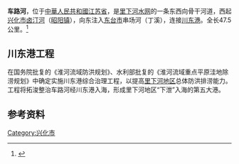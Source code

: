 {{refimprove|time=2014-06-30T08:40:06+00:00}}
{{Infobox River
  | river_name      = 车路河
  | image_name      =
  | image_size      = 
  | caption         = 
  | origin          = [[江苏省|江苏省]][[兴化市|兴化市]][[卤汀河|卤汀河]]（[[昭阳镇|昭阳镇]]）
  | mouth           = 江苏省[[东台市|东台市]]串场河（丁溪）
  | basin_countries = {{PRC}}
  | length          = 43.1公里
  | elevation       = 
  | mouth_elevation = 
  | discharge       = 
  | watershed       = 
}}
'''车路河'''，位于[[中華人民共和國|中華人民共和國]][[江苏省|江苏省]]，是[[里下河水网|里下河水网]]的一条东西向骨干河道，西起[[兴化市|兴化市]][[卤汀河|卤汀河]]（[[昭阳镇|昭阳镇]]），向东注入[[东台市|东台市]]串场河（丁溪），连接[[川东港|川东港]]。全长47.5公里。<ref name="骨干河道 - 江苏水利工程">{{cite web |url = http://www.jswater.gov.cn/slgc/slgc/hd.action |title = 骨干河道 - 江苏水利工程 |deadurl = yes |archiveurl = https://web.archive.org/web/20140714160917/http://www.jswater.gov.cn/slgc/slgc/hd.action |archivedate = 2014-07-14 }}</ref>
==川东港工程==
在国务院批复的《淮河流域防洪规划》、水利部批复的《淮河流域重点平原洼地除涝规划》中确定实施川东港综合治理工程，以提高[[里下河地区|里下河地区]]总体防洪排涝能力。工程将拓浚整治车路河经川东港入海，形成里下河地区“下泄”入海的第五大港。


==参考资料==
{{reflist}}
{{兴化水文}}
[[Category:兴化市|Category:兴化市]]